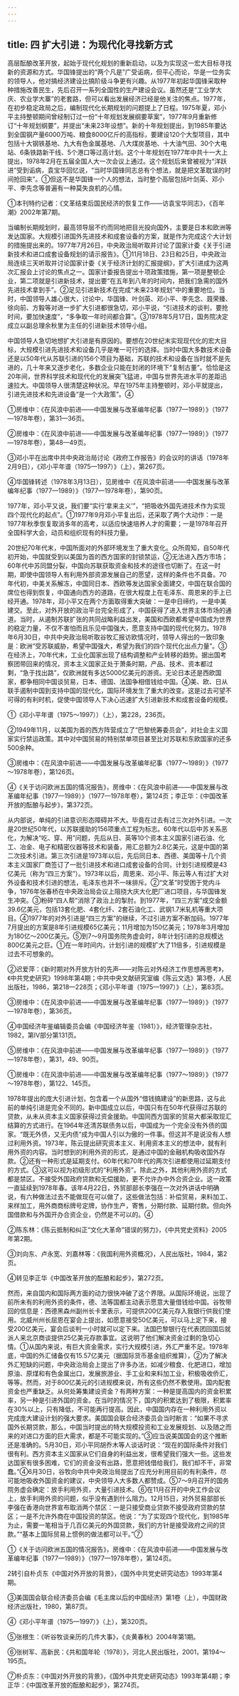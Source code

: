 ```yaml
---
---
---
```

title: 四 扩大引进：为现代化寻找新方式
---



高层酝酿改革开放，起始于现代化规划的重新启动，以及为实现这一宏大目标寻找新的资源和方式。华国锋提出的“两个凡是”广受诟病，但平心而论，华是一位务实的领导人，他对搞经济建设比搞阶级斗争更有兴趣。从1977年初起华国锋采取种种措施改善民生，先后召开一系列全国性的生产建设会议。虽然还是“工业学大庆、农业学大寨”的老套路，但可以看出发展经济已经是他关注的焦点。1977年，在初步稳定政局之后，编制现代化长期规划的问题提上了日程。1975年夏，邓小平主持整顿期间曾经制订过一份“十年规划发展纲要草案”，1977年9月重新修订“十年规划纲要”，并提出“未来23年设想”。新的十年规划提出，到1985年要达到全国钢产量6000万吨、粮食8000亿斤的高指标，要建设120个大型项目，其中包括十大钢铁基地、九大有色金属基地、八大煤炭基地、十大油气田、30个大电站、6条铁路新干线、5个港口等过高计划。这个十年规划在1977年中共十一大上提出，1978年2月在五届全国人大一次会议上通过。这个规划后来曾被视为“洋跃进”受到诟病，袁宝华回忆说，“当时华国锋同志总有个想法，就是把文革耽误的时间抢回来”。①但这不是华国锋一个人的想法，当时整个高层包括叶剑英、邓小平、李先念等普遍有一种莫失良机的心情。

①本刊特约记者：《文革结束后国民经济的恢复工作——访袁宝华同志》，《百年潮》2002年第7期。

当编制长期规划时，最高领导层不约而同地把目光投向国外，主要是日本和欧洲等发达国家。大规模引进国外先进技术和成套设备的方案，就是作为完成这个大计划的措施提出来的。1977年7月26日，中央政治局听取并讨论了国家计委《关于引进新技术和进口成套设备规划的请示报告》。①11月18日、23日和25日，中央政治局连续三天听取并讨论国家计委《关于经济计划的汇报提纲》，扩大引进成为这两次汇报会上讨论的焦点之一。国家计委报告提出十项政策措施，第一项是整顿企业，第二项就是引进新技术，提出要“在五年到八年的时间内，把我们急需的国外先进技术拿到手”。②足见引进新技术在完成“未来23年规划”中的重要地位。当时，中国领导人雄心很大，讨论中，华国锋、叶剑英、邓小平、李先念、聂荣臻、徐向前、方毅等对进一步扩大引进都很急切，邓小平说，“引进技术的谈判，要抢时间，要加快速度”，“多争取一年时间都合算”。③1978年5月17日，国务院决定成立以副总理余秋里为主任的引进新技术领导小组。

中国领导人急切地想扩大引进是有原因的。要想在20世纪末实现现代化的宏大目标，大规模引进先进技术和设备几乎是唯一可行的选择。当时中国大多数技术设备还是以50年代从苏联引进的156个项目为基础，苏联的技术和设备在当时就不是先进的，几十年来又逐步老化，多数企业只能在封闭的环境下“复制古董”。恰恰是这20年间，世界科学技术和现代化的发展突飞猛进，中国与世界先进水平的差距迅速拉大。中国领导人很清楚这种状况。早在1975年主持整顿时，邓小平就提出，引进先进技术和先进设备“是一个大政策”。④

①房维中：《在风浪中前进——中国发展与改革编年纪事（1977—1989）》（1977—1978年卷），第31—36页。

②房维中：《在风浪中前进——中国发展与改革编年纪事（1977—1989）》（1977—1978年卷），第48—49页。

③邓小平在出席中共中央政治局讨论《政府工作报告》的会议时的讲话（1978年2月9日），《邓小平年谱（1975—1997）》（上），第267页。

④华国锋转述（1978年3月13日），见房维中《在风浪中前进——中国发展与改革编年纪事（1977—1989）》（1977—1978年卷），第90页。

1977年，邓小平又说，我们要“实行‘拿来主义’”，“把吸收外国先进技术作为实现四个现代化的起点”。①1977年9月邓小平复出后，还采取了两个大动作：一是1977年秋季恢复取消多年的高考，以适应快速培养人才的需要；一是1978年召开全国科学大会，动员和组织现有的科技力量。

20世纪70年代末，中国所面对的外部环境发生了重大变化。众所周知，自50年代初开始，中国就受到以美国为首的西方国家的封锁禁运，②无法进入西方市场；60年代中苏同盟分裂，中国向苏联获取资金和技术的途径也切断了。在这一时期，即使中国领导人有利用外部资源发展自己的愿望，这样的条件也不具备。70年代初，中美关系解冻，中国同日本、西欧等发达国家全面建交，中国在联合国的席位也得到恢复，中国通向西方的道路，在很大程度上在毛泽东、周恩来的手上已经开通。1978年，邓小平又在两个方面取得重大突破：一是中日缔约，一是中美建交。至此，对外开放的政治平台完全形成了，中国获得了进入世界主体市场的通道。当时，从遏制苏联扩张的共同战略利益出发，美国和西欧都希望中国成为世界的稳定力量，不仅不害怕而且乐见中国强大，愿意支持中国的现代化努力。1978年6月30日，中共中央政治局听取谷牧汇报访欧情况时，领导人得出的一致印象是：欧洲“受苏联威胁，希望中国强大，希望为我们的四个现代化出点力量”。③在经济上，70年代末，工业化国家出现了结构调整和产业转移的趋势。据出国考察团带回来的情况，资本主义国家正处于萧条时期，产品、技术、资本都过剩，“急于找出路”，仅欧洲就有多达5000亿美元的游资。无论日本还是西欧国家，都争相同中国谈贸易，日本、德国、法国争相借钱给中国。④美、欧、日从联手遏制中国到支持中国的现代化，国际环境发生了重大的改变。这是过去可望不可得的有利时机，促使中国领导人下决心迅速扩大引进新技术和成套设备的规模。

①《邓小平年谱（1975～1997））（上），第228，236页。

②1949年11月，以美国为首的西方阵营成立了“巴黎统筹委员会”，对社会主义国家实行禁运政策。其中对中国贸易的特别禁单项目甚至比对苏联和东欧国家的还多500余种。

③房维中：《在风浪中前进——中国发展与改革编年纪事（1977～1989）》（1977～1978年卷），第126页。

④《关于访问欧洲五国的情况报告》，房维中：《在风浪中前进——中国发展与改革编年纪事（1977—1989）》（1977—1978年卷），第124页；李正华：《中国改革开放的酝酿与起步》，第372页。

从内部说，单纯的引进意识形态障碍并不大。毕竟在过去有过三次对外引进。一次是20世纪50年代，以苏联援助的156项重点工程为标志。60年代以后中苏关系恶化，为解决“吃、穿、用”问题，先后从日、英等10个资本主义国家引进石油、化工、冶金、电子和精密仪器等技术和装备，用汇总额为2.8亿美元，这是中国的第二次技术引进。第三次引进是1973年以后，先后同日本、西德、美国等十几个资本主义国家厂商签订了一批引进技术和进口成套设备的合同，计划引进规模是43亿美元（称为“四三方案”）。1973年以后，周恩来、邓小平、陈云等人有过扩大对外设备和技术引进的想法，毛泽东也并不一味排斥。②“文革”时受困于党内斗争，1976年张春桥在中央政治局会议上阻挠大庆大化肥厂进口项目，与华国锋发生冲突。③粉碎“四人帮”消除了政治上的掣肘。到1977年，“四三方案”成交金额39.6亿美元，包括13套化肥、4套化纤、2套石油化工、武钢1.7米轧机等重大项目。④1977年的对外引进是“四三方案”的继续，不过引进方案不断加码。1977年7月提出的方案是8年引进规模65亿美元；11月增加为150亿美元；1978年3月增加为180亿～200亿美元。⑤到7～9月国务院务虚会时，8年计划引进的总规模达800亿美元之巨。①在一年时间内，计划引进的规模扩大了11倍多，引进规模是过去不可想象的。

②迟爱萍：《新时期对外开放方针的先声——对陈云对外经济工作思想再思考》，《中共党史研究》1998年第4期；中共中央文献研究室编《陈云文选》第3卷，人民出版社，1986，第218—228页；《邓小平年谱（1975—1997）》（上），第83页。

③房维中：《在风浪中前进——中国发展与改革编年纪事（1977—1989）》（1977—1978年卷），第36页。

④中国经济年鉴编辑委员会编《中国经济年鉴（1981）》，经济管理杂志社，1982，第Ⅳ部分第131页。

⑤房维中：《在风浪中前进——中国发展与改革编年纪事（1977—1989）》（1977—1978年卷），第31，49、90页。

①房维中：《在风浪中前进——中国发展与改革编年纪事（1977～1989）》（1977～1978年卷），第122、145页。

1978年提出的庞大引进计划，包含着一个从国外“借钱搞建设”的新思路，这与此前的单纯引进是完全不同的。新中国成立以后，中国只有在50年代获得过苏联的贷款，从未从资本主义国家获得过资金援助。中国同西方国家的贸易大都采取现汇结算的方式进行。在1964年还清苏联债务以后，中国成为一个完全没有外债的国家。“既无外债，又无内债”成为中国人引以为傲的一件事。但这并不是说没有人想过利用外资。1973年，陈云提出研究资本主义、利用资本主义的想法中，就有利用外资的内容。当时想到的利用外资的形式，是通过中国的金融机构吸收国外存款。②还有一种形式是延期支付。60年代和70年代的两次引进都使用过延期支付的方式。③这可以视为初级形式的“利用外资”。除此之外，其他利用外资的方式都是禁区。不接受外国政府贷款和无偿援助，更不允许办中外合资企业。这一政策一直延续到1978年春。该年4月22日，外贸部部长李强在一次对外讲话中明确说，有六种做法过去不能做现在可以做了，这些做法包括：补偿贸易，来料加工、来样加工，用外商商标牌号定牌，协作生产，寄售，分期付款、延期付款。但向外国借款和与外国开办合资企业，仍然是不可以的。④

②陈东林：《陈云抵制和纠正“文化大革命”错误的努力》，《中共党史资料》2005年第2期。

③刘向东、卢永宽、刘嘉林等：《我国利用外资概况》，人民出版社，1984，第2页。

④转见李正华《中国改革开放的酝酿和起步》，第272页。

然而，来自国内和国际两方面的动力很快冲破了这个界限。从国际环境说，出现了前所未有的利用外资的条件，德、法等国都主动表示愿意大量借钱给中国。谷牧带回的信息是：西德黑森州副州长卡里表示，可提供200亿美元存入我银行供我们使用。北威州州长屈恩在宴会上提出，如愿意接受50亿美元，可以马上定下来，接受200亿美元，宴会后谈判一小时就可以定下来。法国巴黎银行在代表团回国后就派人来北京商谈提供25亿美元存款事宜。这说明了他们解决资金过剩的急切心情。①从国内来说，有巨大资金需求，实行大规模引进，外汇严重不足。1978年底，中国的外汇储备仅有15.57亿美元（据国际货币基金组织推算），②为了解决外汇短缺的问题，中央政治局会上提出了许多办法，如减少粮食、化肥进口，增加原油、原煤和有色金属出口，发展旅游业、手工业和来料加工业，积极吸收侨汇，等等。然而，对于800亿美元的引进规模来说，所有这些仍然不敷使用。国内配套资金也严重缺乏。从何处筹集建设资金？有两种方案：一种是提高国内的资金积累率，另一种是引进外国的资金。在当时的情况下，国内的积累达到了极限，积累率在30%以上，只有降低，不可能再行提高。因此，中国国内存在一种利用外资以完成庞大建设计划的强大要求。美国国会联合经济委员会当时断言：“如果不寻求国外长期贷款，那么，中国当时提出的特大规模投资和工业发展规划、以及随之而来的对进口方面的巨大需求，都是不可能实现的。”③应当说美国国会的这个推断还是准确的。5月30日，邓小平同胡乔木等人谈话时说：“现在的国际条件对我们很有利。西方资本主义国家从它们自身的利益出发，很希望我们强大一些。这些发达国家有很多困难，它们的资金没有出路，愿意把钱借给我们，我们却不干，非常蠢。”④6月30日，谷牧向中共中央政治局提出了应充分利用目前的有利条件，尽可能地吸收外国资金的建议，中央领导人大多数人都赞成。⑤7～9月召开的国务院务虚会确定：放手利用外资，大量引进技术。⑥在11月召开的中央工作会议上，放手利用外资的问题，似乎没有遇到什么阻力。12月15日，对外贸易部部长李强在香港向世界宣布取消两个禁区：一是只接受商业贷款不接受政府贷款的禁区；一是不允许外商在中国投资的禁区。他说：“为了实现四个现代化，到1985年为止，需要一笔相当于几百亿美元的外国贷款，我们的方针是接受政府之间的贷款。”“基本上国际贸易上惯例的做法都可以干。”⑦

①《关于访问欧洲五国的情况报告》，房维中：《在风浪中前进——中国发展与改革编年纪事（1977—1989）》（1977—1978年卷），第124页。

2转引自朴贞东《中国对外开放的背景》，《国外中共党史研究动态》1993年第4期。

③美国国会联合经济委员会编《毛主席以后的中国经济》第1卷（上），中国财政经济出版社，1980，第87页。

④《邓小平年谱（1975—1997）》（上），第320页。

⑤张根生：《听谷牧谈亲历的几件大事》，《炎黄春秋》2004年第1期。

⑥张树军、高新民：《共和国年轮（1978）》，河北人民出版社，2001，第194～195页。

⑦朴贞东：《中国对外开放的背景》，《国外中共党史研究动态》1993年第4期；李正华：《中国改革开放的酝酿和起步》，第274页。